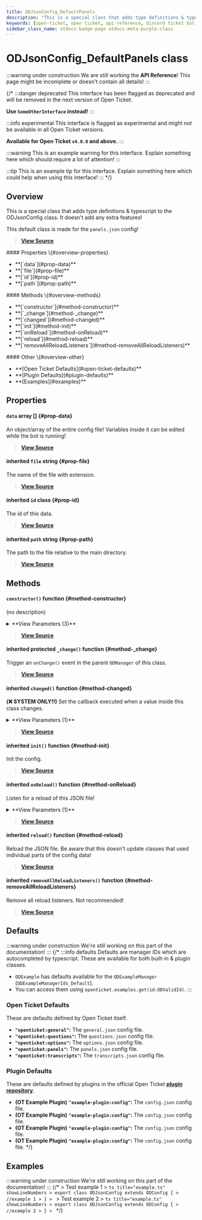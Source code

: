 ```yaml
---
title: ODJsonConfig_DefaultPanels
description: "This is a special class that adds type definitions & typescript to the ODJsonConfig class. It doesn't add any extra features!"
keywords: [open-ticket, open ticket, api reference, discord ticket bot, class]
sidebar_class_name: otdocs-badge-page otdocs-meta-purple-class
---
```

<head>
    <link rel="apple-touch-icon" href="/img/logo_vertical.png"/>
</head>

# ODJsonConfig_DefaultPanels <M color="purple">class</M>

:::warning under construction
We are still working the **API Reference**! This page might be incomplete or doesn't contain all details!
:::

{/*
:::danger deprecated
This interface has been flagged as deprecated and will be removed in the next version of Open Ticket.

**Use `SomeOtherInterface` instead!**
:::

:::info experimental
This interface is flagged as experimental and might not be available in all Open Ticket versions.

**Available for Open Ticket `v4.0.0` and above.**
:::

:::warning
This is an example warning for this interface. Explain something here which should require a lot of attention!
:::

:::tip
This is an example tip for this interface. Explain something here which could help when using this interface!
:::
*/}

## Overview
This is a special class that adds type definitions & typescript to the ODJsonConfig class.
It doesn't add any extra features!

This default class is made for the `panels.json` config!

> [**View Source**](https://otgithub.dj-dj.be/tree/main/src/core/api/defaults/config.ts#L509)

<FlexHorizontal>
<div style={{width:"30%"}}>
    #### Properties \{#overview-properties}
    <ul>
        <li>**[`data`](#prop-data)**</li>
        <li>**[`file`](#prop-file)**</li>
        <li>**[`id`](#prop-id)**</li>
        <li>**[`path`](#prop-path)**</li>
    </ul>
</div>
<div style={{width:"30%"}}>
    #### Methods \{#overview-methods}
    <ul>
        <li>**[`constructor`](#method-constructor)**</li>
        <li>**[`_change`](#method-_change)**</li>
        <li>**[`changed`](#method-changed)**</li>
        <li>**[`init`](#method-init)**</li>
        <li>**[`onReload`](#method-onReload)**</li>
        <li>**[`reload`](#method-reload)**</li>
        <li>**[`removeAllReloadListeners`](#method-removeAllReloadListeners)**</li>
    </ul>
</div>
<div style={{width:"30%"}}>
    #### Other \{#overview-other}
    <ul>
        <li>**[Open Ticket Defaults](#open-ticket-defaults)**</li>
        <li>**[Plugin Defaults](#plugin-defaults)**</li>
        <li>**[Examples](#examples)**</li>
    </ul>
</div>
</FlexHorizontal>

## Properties
<Divider></Divider>
#### `data` <M color="pink">array</M> <ApiBlock><ApiUrl url="interface:ODJsonConfig_DefaultPanelType" label="api.ODJsonConfig_DefaultPanelType"/>[]</ApiBlock> \{#prop-data}
An object/array of the entire config file! Variables inside it can be edited while the bot is running!

> [**View Source**](https://otgithub.dj-dj.be/tree/main/src/core/api/defaults/config.ts#L510)

<Divider></Divider>
#### <C color="blue">inherited</C> `file` <M color="blue">string</M> <ApiBlock><ApiUrl url="js:string" label="string"/></ApiBlock> \{#prop-file}
The name of the file with extension.

> [**View Source**](https://otgithub.dj-dj.be/tree/main/src/core/api/modules/config.ts#L40)

<Divider></Divider>
#### <C color="purple">inherited</C> `id` <M color="purple">class</M> <ApiBlock><ApiUrl url="class:ODId" label="api.ODId"/></ApiBlock> \{#prop-id}
The id of this data.

> [**View Source**](https://otgithub.dj-dj.be/tree/main/src/core/api/modules/base.ts#L172)

<Divider></Divider>
#### <C color="blue">inherited</C> `path` <M color="blue">string</M> <ApiBlock><ApiUrl url="js:string" label="string"/></ApiBlock> \{#prop-path}
The path to the file relative to the main directory.

> [**View Source**](https://otgithub.dj-dj.be/tree/main/src/core/api/modules/config.ts#L42)

<Divider></Divider>

## Methods
<Divider></Divider>
#### `constructor()` <M color="orange">function</M> <ApiBlock><ApiUrl url="class:ODJsonConfig_DefaultPanels" label="api.ODJsonConfig_DefaultPanels"/></ApiBlock> \{#method-constructor}
(no description)

<details>
<summary>**View Parameters (3)**</summary>
- **`id`:** <M color="brown">type</M> <ApiBlock><ApiUrl url="type:ODValidId" label="api.ODValidId"/></ApiBlock> - Parameter Description Lorem Ipsum.
- **`file`:** <M color="blue">string</M> <ApiBlock><ApiUrl url="js:string" label="string"/></ApiBlock> - Parameter Description Lorem Ipsum.
- **`customPath`:** <M color="blue">string</M> <ApiBlock><ApiUrl url="js:string" label="string"/></ApiBlock> - Parameter Description Lorem Ipsum.
</details>

> [**View Source**](https://otgithub.dj-dj.be/tree/main/src/core/api/modules/config.ts#L71)

<Divider></Divider>
#### <C color="orange">inherited</C> <C color="orange">protected</C> `_change()` <M color="orange">function</M> <ApiBlock><ApiUrl url="js:void" label="void"/></ApiBlock> \{#method-_change}
Trigger an `onChange()` event in the parent `ODManager` of this class.



> [**View Source**](https://otgithub.dj-dj.be/tree/main/src/core/api/modules/base.ts#L108)

<Divider></Divider>
#### <C color="orange">inherited</C> `changed()` <M color="orange">function</M> <ApiBlock><ApiUrl url="js:void" label="void"/></ApiBlock> \{#method-changed}
**(❌ SYSTEM ONLY!!)** Set the callback executed when a value inside this class changes.

<details>
<summary>**View Parameters (1)**</summary>
- **`callback`:** <M color="brown">type</M> <ApiBlock><ApiUrl url="js:null" label="null"/>|(() => <ApiUrl url="js:void" label="void"/>)</ApiBlock> - Parameter Description Lorem Ipsum.
</details>

> [**View Source**](https://otgithub.dj-dj.be/tree/main/src/core/api/modules/base.ts#L119)

<Divider></Divider>
#### <C color="orange">inherited</C> `init()` <M color="orange">function</M> <ApiBlock><ApiUrl url="type:ODPromiseVoid" label="api.ODPromiseVoid"/></ApiBlock> \{#method-init}
Init the config.



> [**View Source**](https://otgithub.dj-dj.be/tree/main/src/core/api/modules/config.ts#L78)

<Divider></Divider>
#### <C color="orange">inherited</C> `onReload()` <M color="orange">function</M> <ApiBlock><ApiUrl url="js:void" label="void"/></ApiBlock> \{#method-onReload}
Listen for a reload of this JSON file!

<details>
<summary>**View Parameters (1)**</summary>
- **`cb`:** <M color="brown">type</M> <ApiBlock><ApiUrl url="js:function" label="Function"/></ApiBlock> - Parameter Description Lorem Ipsum.
</details>

> [**View Source**](https://otgithub.dj-dj.be/tree/main/src/core/api/modules/config.ts#L105)

<Divider></Divider>
#### <C color="orange">inherited</C> `reload()` <M color="orange">function</M> <ApiBlock><ApiUrl url="js:void" label="void"/></ApiBlock> \{#method-reload}
Reload the JSON file. Be aware that this doesn't update classes that used individual parts of the config data!



> [**View Source**](https://otgithub.dj-dj.be/tree/main/src/core/api/modules/config.ts#L88)

<Divider></Divider>
#### <C color="orange">inherited</C> `removeAllReloadListeners()` <M color="orange">function</M> <ApiBlock><ApiUrl url="js:void" label="void"/></ApiBlock> \{#method-removeAllReloadListeners}
Remove all reload listeners. Not recommended!



> [**View Source**](https://otgithub.dj-dj.be/tree/main/src/core/api/modules/config.ts#L109)

<Divider></Divider>

## Defaults
:::warning under construction
We're still working on this part of the documentation!
:::
{/*
:::info defaults
Defaults are manager IDs which are autocompleted by typescript. These are available for both built-in & plugin classes.
- `ODExample` has defaults available for the `ODExampleManager` (`ODExampleManagerIds_Default`).
- You can access them using `openticket.examples.get(id:ODValidId)`.
:::

### Open Ticket Defaults
These are defaults defined by Open Ticket itself.
- **`"openticket:general"`:** The `general.json` config file.
- **`"openticket:questions"`:** The `questions.json` config file.
- **`"openticket:options"`:** The `options.json` config file.
- **`"openticket:panels"`:** The `panels.json` config file.
- **`"openticket:transcripts"`:** The `transcripts.json` config file.

### Plugin Defaults
These are defaults defined by plugins in the official Open Ticket [**plugin repository**](https://odplugins.dj-dj.be/tree/main/open-ticket).
- <C color="blue">**(OT Example Plugin)**</C> **`"example-plugin:config"`:** The `config.json` config file.
- <C color="blue">**(OT Example Plugin)**</C> **`"example-plugin:config"`:** The `config.json` config file.
- <C color="blue">**(OT Example Plugin)**</C> **`"example-plugin:config"`:** The `config.json` config file.
- <C color="blue">**(OT Example Plugin)**</C> **`"example-plugin:config"`:** The `config.json` config file.
*/}

## Examples
:::warning under construction
We're still working on this part of the documentation!
:::
{/*
<Tabs>
    <TabItem value="First Example">
    > Test example 1
    > ```ts title="example.ts" showLineNumbers
    > export class ODJsonConfig extends ODConfig {
    >     //example 1
    > }
    > ```
    </TabItem>
    <TabItem value="Second Example">
    > Test example 2
    > ```ts title="example.ts" showLineNumbers
    > export class ODJsonConfig extends ODConfig {
    >     //example 2
    > }
    > ```
    </TabItem>
</Tabs>
*/}
